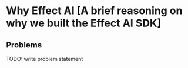# Why Effect AI [A brief reasoning on why we built the Effect AI SDK]

## Problems

TODO::write problem statement

